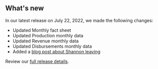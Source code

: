 ## What's new

In our latest release on July 22, 2022, we made the following changes:

- Updated <Link href="/fact-sheet" linkType="default">Monthly fact sheet</Link>
- Updated <Link href="/downloads/production-by-month/" linkType="default">Production monthly data</Link>
- Updated <Link href="/downloads/revenue/" linkType="default">Revenue monthly data</Link>
- Updated <Link href="/downloads/disbursements-by-month/" linkType="default">Disbursements monthly data</Link>
- Added a [blog post about Shannon leaving](https://blog-nrrd.doi.gov)

Review our [full release details](https://github.com/ONRR/nrrd/releases).
